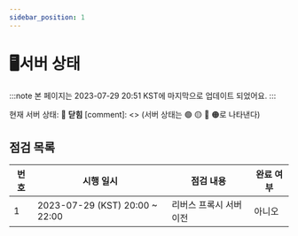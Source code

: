 ```yaml
---
sidebar_position: 1
---
```


# 🖥️서버 상태

:::note
본 페이지는 2023-07-29 20:51 KST에 마지막으로 업데이트 되었어요.
:::

현재 서버 상태: 🔴 **닫힘**
[comment]: <> (서버 상태는 🟢 🟡 🔴 🟠로 나타낸다)

## 점검 목록

| 번호 | 시행 일시 | 점검 내용 | 완료 여부 |
| - | ----- | ------ | --- |
| 1 | 2023-07-29 (KST) 20:00 ~ 22:00 | 리버스 프록시 서버 이전 | 아니오 |
